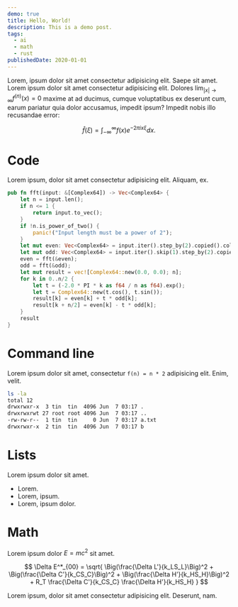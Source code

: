 ```yaml
---
demo: true
title: Hello, World!
description: This is a demo post.
tags:
  - ai
  - math
  - rust
publishedDate: 2020-01-01
---
```


Lorem, ipsum dolor sit amet consectetur adipisicing elit. Saepe sit amet.
Lorem ipsum dolor sit amet consectetur adipisicing elit. Dolores $\lim_{|x|\to\infty} f^{(n)}(x) = 0$ maxime at ad ducimus, cumque voluptatibus ex deserunt cum, earum pariatur quia dolor accusamus, impedit ipsum?
Impedit nobis illo recusandae error:

$$
\hat{f} (\xi)=\int_{-\infty}^{\infty}f(x)e^{-2\pi ix\xi}dx.
$$

# Code

Lorem ipsum, dolor sit amet consectetur adipisicing elit. Aliquam, ex.

```rust { "highlight": "5..=7", "showLineNumbers": true }
pub fn fft(input: &[Complex64]) -> Vec<Complex64> {
    let n = input.len();
    if n <= 1 {
        return input.to_vec();
    }
    if !n.is_power_of_two() {
        panic!("Input length must be a power of 2");
    }
    let mut even: Vec<Complex64> = input.iter().step_by(2).copied().collect();
    let mut odd: Vec<Complex64> = input.iter().skip(1).step_by(2).copied().collect();
    even = fft(&even);
    odd = fft(&odd);
    let mut result = vec![Complex64::new(0.0, 0.0); n];
    for k in 0..n/2 {
        let t = (-2.0 * PI * k as f64 / n as f64).exp();
        let t = Complex64::new(t.cos(), t.sin());
        result[k] = even[k] + t * odd[k];
        result[k + n/2] = even[k] - t * odd[k];
    }
    result
}
```

# Command line

Lorem ipsum dolor sit amet, consectetur `f(n) = n * 2` adipisicing elit. Enim, velit.

```bash { "commandLine": "0" }
ls -la
total 12
drwxrwxr-x  3 tin  tin  4096 Jun  7 03:17 .
drwxrwxrwt 27 root root 4096 Jun  7 03:17 ..
-rw-rw-r--  1 tin  tin     0 Jun  7 03:17 a.txt
drwxrwxr-x  2 tin  tin  4096 Jun  7 03:17 b
```

# Lists

Lorem ipsum dolor sit amet.

- Lorem.
- Lorem, ipsum.
- Lorem, ipsum dolor.

# Math

Lorem ipsum dolor $E=mc^2$ sit amet.

$$
\Delta E^*_{00} = \sqrt{
  \Big(\frac{\Delta L'}{k_LS_L}\Big)^2 +
  \Big(\frac{\Delta C'}{k_CS_C}\Big)^2 +
  \Big(\frac{\Delta H'}{k_HS_H}\Big)^2 +
  R_T
  \frac{\Delta C'}{k_CS_C}
  \frac{\Delta H'}{k_HS_H}
}
$$

Lorem ipsum, dolor sit amet consectetur adipisicing elit. Deserunt, nam.
